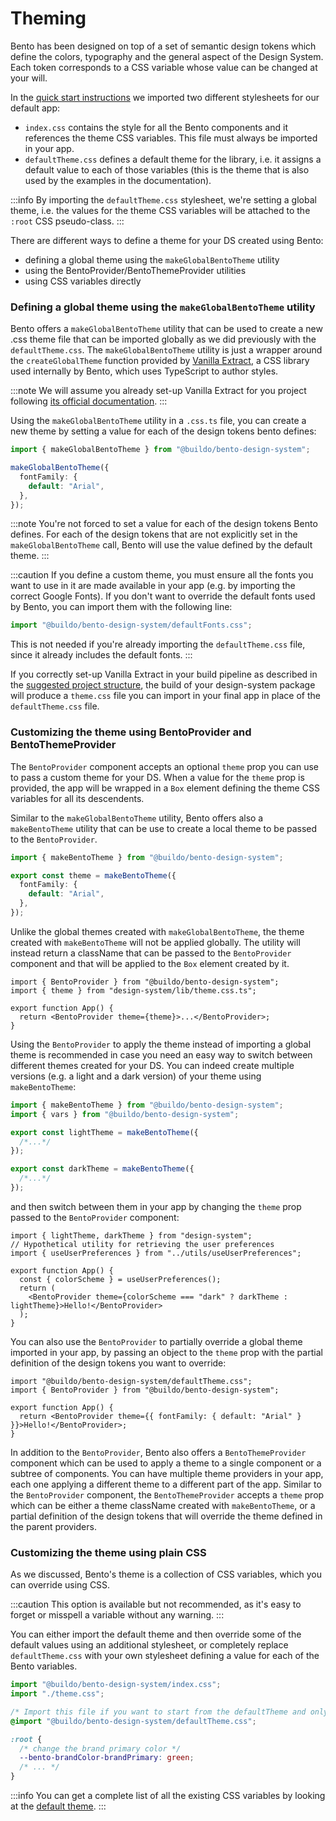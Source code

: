 # Theming

Bento has been designed on top of a set of semantic design tokens which define the colors, typography and the general aspect of the Design System.
Each token corresponds to a CSS variable whose value can be changed at your will.

In the [quick start instructions](../Getting%20Started/quick-start) we imported two different stylesheets for our default app:

- `index.css` contains the style for all the Bento components and it references the theme CSS variables. This file must always be imported in your app.
- `defaultTheme.css` defines a default theme for the library, i.e. it assigns a default value to each of those variables (this is the theme that is also used by the examples in the documentation).

:::info
By importing the `defaultTheme.css` stylesheet, we're setting a global theme, i.e. the values for the
theme CSS variables will be attached to the `:root` CSS pseudo-class.
:::

There are different ways to define a theme for your DS created using Bento:

- defining a global theme using the `makeGlobalBentoTheme` utility
- using the BentoProvider/BentoThemeProvider utilities
- using CSS variables directly

### Defining a global theme using the `makeGlobalBentoTheme` utility

Bento offers a `makeGlobalBentoTheme` utility that can be used to create a new .css theme file that can be imported globally as we did previously with the `defaultTheme.css`.
The `makeGlobalBentoTheme` utility is just a wrapper around the `createGlobalTheme` function provided by [Vanilla Extract](https://vanilla-extract.style/), a CSS library used internally by Bento, which uses TypeScript to author styles.

:::note
We will assume you already set-up Vanilla Extract for you project following [its official documentation](https://vanilla-extract.style/documentation/setup/).
:::

Using the `makeGlobalBentoTheme` utility in a `.css.ts` file, you can create a new theme by setting a value for each of the design tokens bento defines:

```ts title="my-project/design-system/src/theme.css.ts"
import { makeGlobalBentoTheme } from "@buildo/bento-design-system";

makeGlobalBentoTheme({
  fontFamily: {
    default: "Arial",
  },
});
```

:::note
You're not forced to set a value for each of the design tokens Bento defines.
For each of the design tokens that are not explicitly set in the `makeGlobalBentoTheme` call, Bento will use the value defined by the default theme.
:::

:::caution
If you define a custom theme, you must ensure all the fonts you want to use in it are made available in your app (e.g. by importing the correct Google Fonts).
If you don't want to override the default fonts used by Bento, you can import them with the following line:

```ts title="my-project/src/index.ts"
import "@buildo/bento-design-system/defaultFonts.css";
```

This is not needed if you're already importing the `defaultTheme.css` file, since it already includes the default fonts.
:::

If you correctly set-up Vanilla Extract in your build pipeline as described in the [suggested project structure](../Getting%20Started/project-structure), the build of your design-system package will produce a `theme.css` file you can import in your final app in place of the `defaultTheme.css` file.

### Customizing the theme using BentoProvider and BentoThemeProvider

The `BentoProvider` component accepts an optional `theme` prop you can use to pass a custom theme for your DS.
When a value for the `theme` prop is provided, the app will be wrapped in a `Box` element defining the theme CSS variables for all its descendents.

Similar to the `makeGlobalBentoTheme` utility, Bento offers also a `makeBentoTheme` utility that can be use to create a local theme to be passed to the `BentoProvider`.

```ts title="my-project/design-system/src/theme.css.ts"
import { makeBentoTheme } from "@buildo/bento-design-system";

export const theme = makeBentoTheme({
  fontFamily: {
    default: "Arial",
  },
});
```

Unlike the global themes created with `makeGlobalBentoTheme`, the theme created with `makeBentoTheme` will not be applied globally.
The utility will instead return a className that can be passed to the `BentoProvider` component and that will be applied to the `Box` element created by it.

```tsx title="my-project/src/App.tsx"
import { BentoProvider } from "@buildo/bento-design-system";
import { theme } from "design-system/lib/theme.css.ts";

export function App() {
  return <BentoProvider theme={theme}>...</BentoProvider>;
}
```

Using the `BentoProvider` to apply the theme instead of importing a global theme is recommended in case you need an easy way to switch between different themes created for your DS.
You can indeed create multiple versions (e.g. a light and a dark version) of your theme using `makeBentoTheme`:

```ts title="my-project/design-system/src/theme.css.ts"
import { makeBentoTheme } from "@buildo/bento-design-system";
import { vars } from "@buildo/bento-design-system";

export const lightTheme = makeBentoTheme({
  /*...*/
});

export const darkTheme = makeBentoTheme({
  /*...*/
});
```

and then switch between them in your app by changing the `theme` prop passed to the `BentoProvider` component:

```tsx title="my-project/app/src/App.tsx
import { lightTheme, darkTheme } from "design-system";
// Hypothetical utility for retrieving the user preferences
import { useUserPreferences } from "../utils/useUserPreferences";

export function App() {
  const { colorScheme } = useUserPreferences();
  return (
    <BentoProvider theme={colorScheme === "dark" ? darkTheme : lightTheme}>Hello!</BentoProvider>
  );
}
```

You can also use the `BentoProvider` to partially override a global theme imported in your app, by passing an object to the `theme` prop with the partial definition of the design tokens you want to override:

```tsx title="my-project/app/src/App.tsx
import "@buildo/bento-design-system/defaultTheme.css";
import { BentoProvider } from "@buildo/bento-design-system";

export function App() {
  return <BentoProvider theme={{ fontFamily: { default: "Arial" } }}>Hello!</BentoProvider>;
}
```

In addition to the `BentoProvider`, Bento also offers a `BentoThemeProvider` component which can be used to apply a theme to a single component or a subtree of components.
You can have multiple theme providers in your app, each one applying a different theme to a different part of the app.
Similar to the `BentoProvider` component, the `BentoThemeProvider` accepts a `theme` prop which can be either a theme className created with `makeBentoTheme`, or a partial definition of the design tokens that will override the theme defined in the parent providers.

### Customizing the theme using plain CSS

As we discussed, Bento's theme is a collection of CSS variables, which you can override using CSS.

:::caution
This option is available but not recommended, as it's easy to forget or misspell a variable without any warning.
:::

You can either import the default theme and then override some of the default values using an additional stylesheet, or completely replace `defaultTheme.css` with your own stylesheet defining a value for each of the Bento variables.

```ts title="my-project/design-system/src/index.tsx"
import "@buildo/bento-design-system/index.css";
import "./theme.css";
```

```css title="my-project/design-system/src/theme.css"
/* Import this file if you want to start from the defaultTheme and only override some variables */
@import "@buildo/bento-design-system/defaultTheme.css";

:root {
  /* change the brand primary color */
  --bento-brandColor-brandPrimary: green;
  /* ... */
}
```

:::info
You can get a complete list of all the existing CSS variables by looking at the [default theme](https://github.com/buildo/bento-design-system/blob/main/packages/bento-design-system/src/defaultTheme.css.ts).
:::
